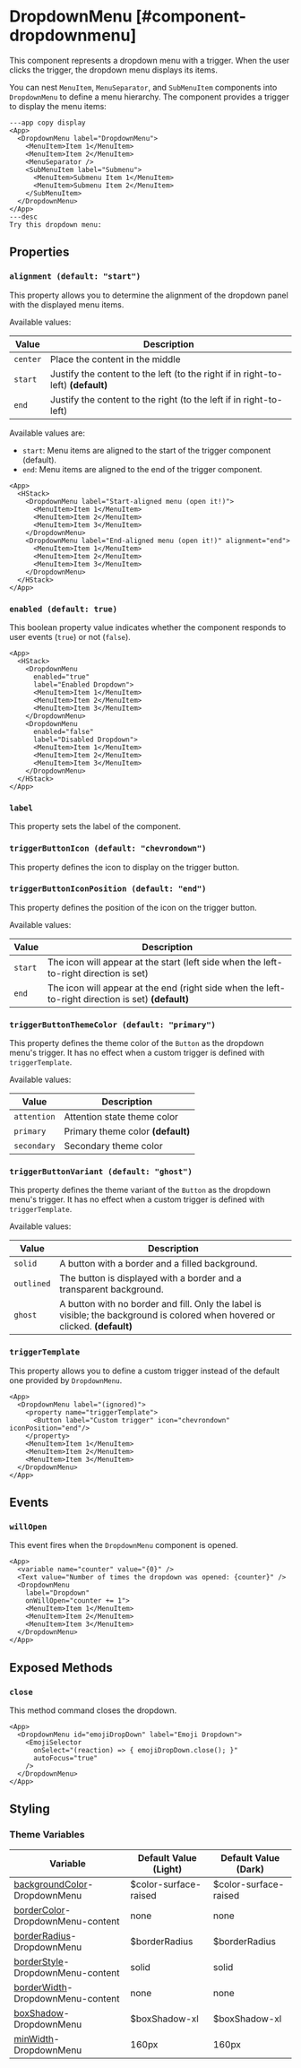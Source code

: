 
# DropdownMenu [#component-dropdownmenu]

This component represents a dropdown menu with a trigger. When the user clicks the trigger, the dropdown menu displays its items.

You can nest `MenuItem`, `MenuSeparator`, and `SubMenuItem` components into `DropdownMenu` to define a menu hierarchy. The component provides a trigger to display the menu items:

```xmlui-pg copy display name="Example: Using DropdownMenu" height="240px"
---app copy display
<App>
  <DropdownMenu label="DropdownMenu">
    <MenuItem>Item 1</MenuItem>
    <MenuItem>Item 2</MenuItem>
    <MenuSeparator />
    <SubMenuItem label="Submenu">
      <MenuItem>Submenu Item 1</MenuItem>
      <MenuItem>Submenu Item 2</MenuItem>
    </SubMenuItem>
  </DropdownMenu>
</App>
---desc
Try this dropdown menu:
```

## Properties

### `alignment (default: "start")`

This property allows you to determine the alignment of the dropdown panel with the displayed menu items.

Available values:

| Value | Description |
| --- | --- |
| `center` | Place the content in the middle |
| `start` | Justify the content to the left (to the right if in right-to-left) **(default)** |
| `end` | Justify the content to the right (to the left if in right-to-left) |

Available values are:
- `start`: Menu items are aligned to the start of the trigger component (default).
- `end`: Menu items are aligned to the end of the trigger component.

```xmlui-pg copy display name="Example: alignment" height="240px"
<App>
  <HStack>
    <DropdownMenu label="Start-aligned menu (open it!)">
      <MenuItem>Item 1</MenuItem>
      <MenuItem>Item 2</MenuItem>
      <MenuItem>Item 3</MenuItem>
    </DropdownMenu>
    <DropdownMenu label="End-aligned menu (open it!)" alignment="end">
      <MenuItem>Item 1</MenuItem>
      <MenuItem>Item 2</MenuItem>
      <MenuItem>Item 3</MenuItem>
    </DropdownMenu>
  </HStack>
</App>
```

### `enabled (default: true)`

This boolean property value indicates whether the component responds to user events (`true`) or not (`false`).

```xmlui-pg copy {4, 11} display name="Example: enabled" height="240px"
<App>
  <HStack>
    <DropdownMenu
      enabled="true"
      label="Enabled Dropdown">
      <MenuItem>Item 1</MenuItem>
      <MenuItem>Item 2</MenuItem>
      <MenuItem>Item 3</MenuItem>
    </DropdownMenu>
    <DropdownMenu
      enabled="false"
      label="Disabled Dropdown">
      <MenuItem>Item 1</MenuItem>
      <MenuItem>Item 2</MenuItem>
      <MenuItem>Item 3</MenuItem>
    </DropdownMenu>
  </HStack>
</App>
```

### `label`

This property sets the label of the component.

### `triggerButtonIcon (default: "chevrondown")`

This property defines the icon to display on the trigger button.

### `triggerButtonIconPosition (default: "end")`

This property defines the position of the icon on the trigger button.

Available values:

| Value | Description |
| --- | --- |
| `start` | The icon will appear at the start (left side when the left-to-right direction is set) |
| `end` | The icon will appear at the end (right side when the left-to-right direction is set) **(default)** |

### `triggerButtonThemeColor (default: "primary")`

This property defines the theme color of the `Button` as the dropdown menu's trigger. It has no effect when a custom trigger is defined with `triggerTemplate`.

Available values:

| Value | Description |
| --- | --- |
| `attention` | Attention state theme color |
| `primary` | Primary theme color **(default)** |
| `secondary` | Secondary theme color |

### `triggerButtonVariant (default: "ghost")`

This property defines the theme variant of the `Button` as the dropdown menu's trigger. It has no effect when a custom trigger is defined with `triggerTemplate`.

Available values:

| Value | Description |
| --- | --- |
| `solid` | A button with a border and a filled background. |
| `outlined` | The button is displayed with a border and a transparent background. |
| `ghost` | A button with no border and fill. Only the label is visible; the background is colored when hovered or clicked. **(default)** |

### `triggerTemplate`

This property allows you to define a custom trigger instead of the default one provided by `DropdownMenu`.

```xmlui-pg copy {3-5} display name="Example: triggerTemplate" height="240px"
<App>
  <DropdownMenu label="(ignored)">
    <property name="triggerTemplate">
      <Button label="Custom trigger" icon="chevrondown" iconPosition="end"/>
    </property>
    <MenuItem>Item 1</MenuItem>
    <MenuItem>Item 2</MenuItem>
    <MenuItem>Item 3</MenuItem>
  </DropdownMenu>
</App>
```

## Events

### `willOpen`

This event fires when the `DropdownMenu` component is opened.

```xmlui-pg copy {6} display name="Example: willOpen" height="240px"
<App>
  <variable name="counter" value="{0}" />
  <Text value="Number of times the dropdown was opened: {counter}" />
  <DropdownMenu
    label="Dropdown"
    onWillOpen="counter += 1">
    <MenuItem>Item 1</MenuItem>
    <MenuItem>Item 2</MenuItem>
    <MenuItem>Item 3</MenuItem>
  </DropdownMenu>
</App>
```

## Exposed Methods

### `close`

This method command closes the dropdown.

```xmlui-pg copy {4} display name="Example: close" height="240px"
<App>
  <DropdownMenu id="emojiDropDown" label="Emoji Dropdown">
    <EmojiSelector
      onSelect="(reaction) => { emojiDropDown.close(); }"
      autoFocus="true"
    />
  </DropdownMenu>
</App>
```

## Styling

### Theme Variables

| Variable | Default Value (Light) | Default Value (Dark) |
| --- | --- | --- |
| [backgroundColor](../styles-and-themes/common-units/#color)-DropdownMenu | $color-surface-raised | $color-surface-raised |
| [borderColor](../styles-and-themes/common-units/#color)-DropdownMenu-content | <GrayText>none</GrayText> | <GrayText>none</GrayText> |
| [borderRadius](../styles-and-themes/common-units/#border-rounding)-DropdownMenu | $borderRadius | $borderRadius |
| [borderStyle](../styles-and-themes/common-units/#border-style)-DropdownMenu-content | solid | solid |
| [borderWidth](../styles-and-themes/common-units/#size)-DropdownMenu-content | <GrayText>none</GrayText> | <GrayText>none</GrayText> |
| [boxShadow](../styles-and-themes/common-units/#boxShadow)-DropdownMenu | $boxShadow-xl | $boxShadow-xl |
| [minWidth](../styles-and-themes/common-units/#size)-DropdownMenu | 160px | 160px |
